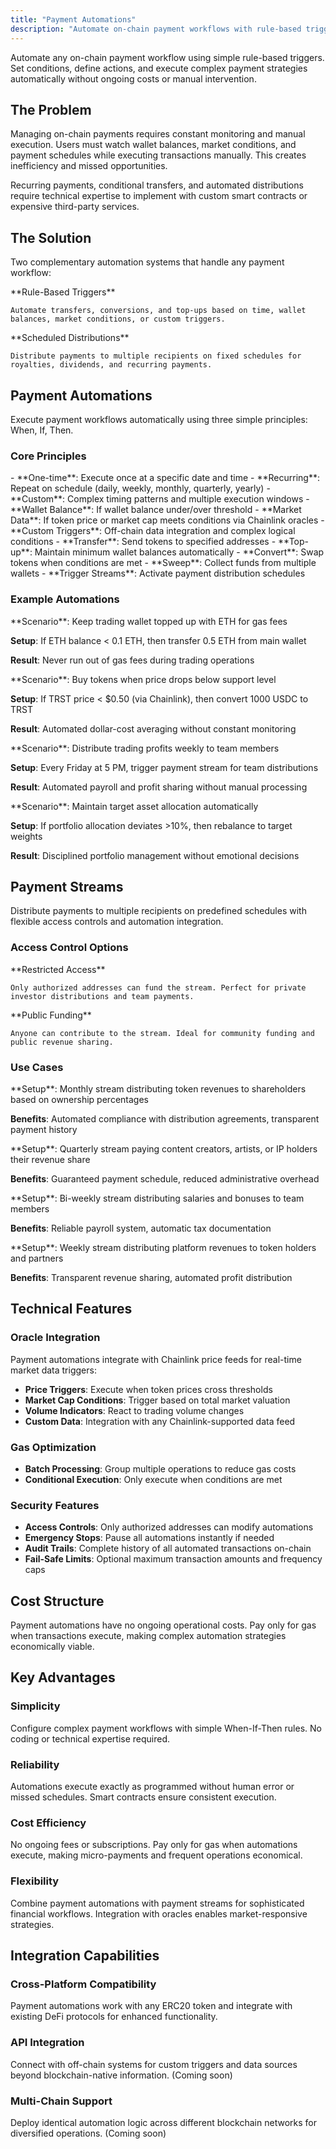 ```yaml
---
title: "Payment Automations"
description: "Automate on-chain payment workflows with rule-based triggers and scheduled distributions"
---
```


Automate any on-chain payment workflow using simple rule-based triggers. Set conditions, define actions, and execute complex payment strategies automatically without ongoing costs or manual intervention.

## The Problem

Managing on-chain payments requires constant monitoring and manual execution. Users must watch wallet balances, market conditions, and payment schedules while executing transactions manually. This creates inefficiency and missed opportunities.

Recurring payments, conditional transfers, and automated distributions require technical expertise to implement with custom smart contracts or expensive third-party services.

## The Solution

Two complementary automation systems that handle any payment workflow:

<Columns cols={2}>
  <Card title="Payment Automations" icon="robot">
    **Rule-Based Triggers**
    
    Automate transfers, conversions, and top-ups based on time, wallet balances, market conditions, or custom triggers.
  </Card>
  
  <Card title="Payment Streams" icon="calendar-clock">
    **Scheduled Distributions**
    
    Distribute payments to multiple recipients on fixed schedules for royalties, dividends, and recurring payments.
  </Card>
</Columns>

## Payment Automations

Execute payment workflows automatically using three simple principles: When, If, Then.

### Core Principles

<Steps>
  <Step title="When: Timing Control">
    - **One-time**: Execute once at a specific date and time
    - **Recurring**: Repeat on schedule (daily, weekly, monthly, quarterly, yearly)
    - **Custom**: Complex timing patterns and multiple execution windows
  </Step>
  
  <Step title="If: Trigger Conditions">
    - **Wallet Balance**: If wallet balance under/over threshold
    - **Market Data**: If token price or market cap meets conditions via Chainlink oracles
    - **Custom Triggers**: Off-chain data integration and complex logical conditions
  </Step>
  
  <Step title="Then: Automated Actions">
    - **Transfer**: Send tokens to specified addresses
    - **Top-up**: Maintain minimum wallet balances automatically
    - **Convert**: Swap tokens when conditions are met
    - **Sweep**: Collect funds from multiple wallets
    - **Trigger Streams**: Activate payment distribution schedules
  </Step>
</Steps>

### Example Automations

<Accordion title="Wallet Maintenance">
  **Scenario**: Keep trading wallet topped up with ETH for gas fees
  
  **Setup**: If ETH balance < 0.1 ETH, then transfer 0.5 ETH from main wallet
  
  **Result**: Never run out of gas fees during trading operations
</Accordion>

<Accordion title="Market-Based Trading">
  **Scenario**: Buy tokens when price drops below support level
  
  **Setup**: If TRST price < $0.50 (via Chainlink), then convert 1000 USDC to TRST
  
  **Result**: Automated dollar-cost averaging without constant monitoring
</Accordion>

<Accordion title="Profit Distribution">
  **Scenario**: Distribute trading profits weekly to team members
  
  **Setup**: Every Friday at 5 PM, trigger payment stream for team distributions
  
  **Result**: Automated payroll and profit sharing without manual processing
</Accordion>

<Accordion title="Portfolio Rebalancing">
  **Scenario**: Maintain target asset allocation automatically
  
  **Setup**: If portfolio allocation deviates >10%, then rebalance to target weights
  
  **Result**: Disciplined portfolio management without emotional decisions
</Accordion>

## Payment Streams

Distribute payments to multiple recipients on predefined schedules with flexible access controls and automation integration.

### Access Control Options

<Columns cols={2}>
  <Card title="Permissioned Streams" icon="lock">
    **Restricted Access**
    
    Only authorized addresses can fund the stream. Perfect for private investor distributions and team payments.
  </Card>
  
  <Card title="Open Streams" icon="unlock">
    **Public Funding**
    
    Anyone can contribute to the stream. Ideal for community funding and public revenue sharing.
  </Card>
</Columns>

### Use Cases

<Accordion title="Dividend Distributions">
  **Setup**: Monthly stream distributing token revenues to shareholders based on ownership percentages
  
  **Benefits**: Automated compliance with distribution agreements, transparent payment history
</Accordion>

<Accordion title="Royalty Payments">
  **Setup**: Quarterly stream paying content creators, artists, or IP holders their revenue share
  
  **Benefits**: Guaranteed payment schedule, reduced administrative overhead
</Accordion>

<Accordion title="Team Compensation">
  **Setup**: Bi-weekly stream distributing salaries and bonuses to team members
  
  **Benefits**: Reliable payroll system, automatic tax documentation
</Accordion>

<Accordion title="Revenue Sharing">
  **Setup**: Weekly stream distributing platform revenues to token holders and partners
  
  **Benefits**: Transparent revenue sharing, automated profit distribution
</Accordion>

## Technical Features

### Oracle Integration

Payment automations integrate with Chainlink price feeds for real-time market data triggers:

- **Price Triggers**: Execute when token prices cross thresholds
- **Market Cap Conditions**: Trigger based on total market valuation
- **Volume Indicators**: React to trading volume changes
- **Custom Data**: Integration with any Chainlink-supported data feed

### Gas Optimization

- **Batch Processing**: Group multiple operations to reduce gas costs
- **Conditional Execution**: Only execute when conditions are met

### Security Features

- **Access Controls**: Only authorized addresses can modify automations
- **Emergency Stops**: Pause all automations instantly if needed
- **Audit Trails**: Complete history of all automated transactions on-chain
- **Fail-Safe Limits**: Optional maximum transaction amounts and frequency caps

## Cost Structure

<Info>
Payment automations have no ongoing operational costs. Pay only for gas when transactions execute, making complex automation strategies economically viable.
</Info>

## Key Advantages

### Simplicity

Configure complex payment workflows with simple When-If-Then rules. No coding or technical expertise required.

### Reliability

Automations execute exactly as programmed without human error or missed schedules. Smart contracts ensure consistent execution.

### Cost Efficiency

No ongoing fees or subscriptions. Pay only for gas when automations execute, making micro-payments and frequent operations economical.

### Flexibility

Combine payment automations with payment streams for sophisticated financial workflows. Integration with oracles enables market-responsive strategies.

## Integration Capabilities

### Cross-Platform Compatibility

Payment automations work with any ERC20 token and integrate with existing DeFi protocols for enhanced functionality.

### API Integration

Connect with off-chain systems for custom triggers and data sources beyond blockchain-native information. (Coming soon)

### Multi-Chain Support

Deploy identical automation logic across different blockchain networks for diversified operations. (Coming soon)